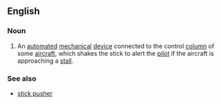==English==
{{wikipedia}}

===Noun===
{{en-noun}}
# {{context|aviation|lang=en}} An [[automated]] [[mechanical]] [[device]] connected to the control [[column]] of some [[aircraft]], which shakes the stick to alert the [[pilot]] if the aircraft is approaching a [[stall]].

===See also===
* [[stick pusher]]